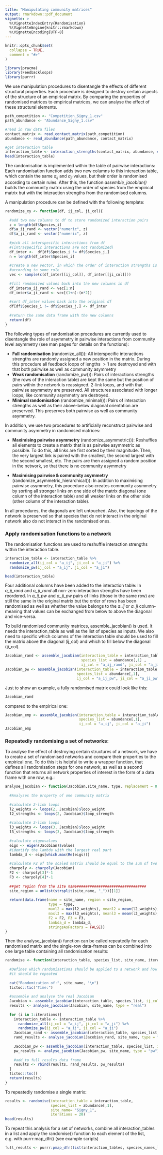 ```yaml
---
title: "Manipulating community matrices"
output: rmarkdown::pdf_document
vignette: >
  %\VignetteIndexEntry{Randomisation}
  %\VignetteEngine{knitr::rmarkdown}
  %\VignetteEncoding{UTF-8}
---
```


```r
knitr::opts_chunk$set(
  collapse = TRUE,
  comment = "#>"
)
```

```r
library(pracma)
library(Feedbackloops)
library(purrr)
```


We use manipulation procedures to disentangle the effects of different structural properties. Each procedure is designed to destroy certain aspects of the structure of an empirical matrix. By comparing the properties of randomised matrices to empirical matrices, we can analyse the effect of these structural elements. 


```r
path_competition <- "Competition_Signy_1.csv"
path_abundance <- "Abundance_Signy_1.csv"

#read in raw data files
contact_matrix <- read_contact_matrix(path_competition)
abundance <- read_abundance(path_abundance, contact_matrix)

#get interaction table
interaction_table <- interaction_strengths(contact_matrix, abundance, c(-0.1, -0.9, -0.2))
head(interaction_table)
```

The randomisation is implemented within the table of pairwise interactions: Each randomisation function adds two new columns to this interaction table, which contain the same $a_ {ij}$ and $a_{ji}$ values, but their order is randomised according to certain rules. After this, the function *assemble_jacobian()* builds the community matrix using the order of species from the empirical matrix but with the interaction strengths from the randomised columns. 

 
A manipulation procedure can be defined with the following template: 

```r

randomize_xy <- function(df, ij_col, ji_col){
  
  #add two new columns to df to store randomized interaction pairs
  z = length(df$Species_i)
  df$a_ij_rand <- vector("numeric", z)
  df$a_ji_rand <- vector("numeric", z)
  
  #pick all interspecific interactions from df 
  #(intraspecific interactions are not randomized)
  df_inter <-  df[df$Species_i != df$Species_j,]
  n = length(df_inter$Species_i)
  
  #create a new vector, in which the order of interaction strengths is changed
  #according to some rule
  vec <- sample(c(df_inter[[ij_col]], df_inter[[ji_col]]))
  
  #fill randomized values back into the new columns in df 
  df_inter$a_ij_rand <- vec[1:n]
  df_inter$a_ji_rand <- vec[(1+n):(n*2)]
  
  #sort df_inter values back into the original df 
  df[df$Species_i != df$Species_j,] <- df_inter
  
  #return the same data frame with the new columns 
  return(df)
}
```


The following types of randomisation procedures are currently used to disentangle the role of asymmetry in pairwise interactions from community level asymmetry (see man pages for details on the functions):
 
 * **Full randomisation** (randomize_all()): All interspecific interactions strengths are randomly assigned a new position in the matrix. During this procedure all feedback loops of lengths $>1$ are destroyed and with that both pairwise as well as community asymmetry
 * **Weak randomisation** (randomize_pw()): Pairs of interactions strengths (the rows of the interaction table) are kept the same but the position of pairs within the network is reassigned. 2-link loops, and with that pairwise asymmetry are preserved. All structures associated with longer loops, like community asymmetry are destroyed.
 * **Minimal randomisation** (randomize_minimal()): Pairs of interaction strengths as well as their above-below diagonal orientation are preserved. This preserves both pairwise as well as community asymmetry. 
 
In addition, we use two procedures to artificially reconstruct pairwise and community asymmetry in randomised matrices: 

* **Maximising pairwise asymmetry** (randomize_asymmetric()): Reshuffles all elements to create a matrix that is as pairwise asymmetric as possible. To do this, all links are first sorted by their magnitude. Then, the very largest link is paired with the smallest, the second largest with the second smallest, etc. The pairs are then assigned a random position in the network, so that there is no community asymmetry

* **Maximising pairwise & community asymmetry** (randomize_asymmetric_hierarchical()): In addition to maximising pairwise asymmetry, this procedure also creates community asymmetry by sorting all stronger links on one side of the matrix diagonal (one column of the interaction table) and all weaker links on the other side (other column of the interaction table).

In all procedures, the diagonals are left untouched. Also, the topology of the network is preserved so that species that do not interact in the original network also do not interact in the randomised ones. 


### Apply randomisation functions to a network

The randomisation functions are used to reshuffle interaction strengths within the interaction table. 

```r
interaction_table <- interaction_table %>% 
  randomize_all(ij_col = "a_ij", ji_col = "a_ji") %>% 
  randomize_pw(ij_col = "a_ij", ji_col = "a_ji")

head(interaction_table)
```

Four additional columns have been added to the interaction table: In *a_ij_rand* and *a_ji_rand* all non-zero interaction strengths have been reordered. In *a_ij_pw* and *a_ji_pw* pairs of links (those in the same row) are still the same in the original matrix but the order of rows has been randomised as well as whether the value belongs to the *a_ij* or *a_ji* column- meaning that values can be exchanged from below to above the diagonal and vice-versa. 

To build randomised community matrices, assemble_jacobian() is used. It needs the interaction_table as well as the list of species as inputs. We also need to specific which columns of the interaction table should be used to fill the matrix above the diagonal (ij_col) and which to fill below the diagonal (ji_col). 

```r
Jacobian_rand <- assemble_jacobian(interaction_table = interaction_table,
                                   species_list = abundance[,1] ,
                                   ij_col = "a_ij_rand", ji_col = "a_ji_rand")
Jacobian_pw <- assemble_jacobian(interaction_table = interaction_table, 
                                 species_list = abundance[,1],
                                 ij_col = "a_ij_pw", ji_col = "a_ji_pw")
```

Just to show an example, a fully randomised matrix could look like this: 
```r
Jacobian_rand
```
compared to the empirical one: 
```r
Jacobian_emp <- assemble_jacobian(interaction_table = interaction_table, 
                                  species_list = abundance[,1], 
                                  ij_col = "a_ij", ji_col = "a_ji")
Jacobian_emp
```

### Repeatedly randomising a set of networks: 

To analyse the effect of destroying certain structures of a network, we have to create a set of randomised networks and compare their properties to the empirical one. To do this it is helpful to write a wrapper function, that defines all randomisation steps for one network, as well as a second function that returns all network properties of interest in the form of a data frame with one row, e.g.: 

```r
analyse_jacobian <- function(Jacobian,site_name, type, replacement = 0.1){
  
  #Analyses the property of one community matrix
  
  #calculate 2-link loops
  l2_weights <- loops(2, Jacobian)$loop_weight
  l2_strengths <- loops(2, Jacobian)$loop_strength
  
  #calculate 3-link loops
  l3_weights <- loops(3, Jacobian)$loop_weight
  l3_strengths <- loops(3, Jacobian)$loop_strength
  
  #calculate eigenvalues
  eigs <- eigen(Jacobian)$values
  #identify the lambda with the largest real part
  lambda_d <- eigs[which.max(Re(eigs))]
  
  #calculate F2 of the scaled matrix should be equal to the sum of two link loops  
  charpoly <- charpoly(Jacobian)
  F2 <- charpoly[3]*-1
  F3 <- charpoly[4]*-1
  
  ##get region from the site name################################
  site_region = unlist(strsplit(site_name, "_"))[[1]]
  
  return(data.frame(name = site_name, region = site_region,
                    type = type,
                    maxl2 = max(l2_weights), meanl2 = mean(l2_weights), suml2 = sum(l2_strengths),
                    maxl3 = max(l3_weights), meanl3 = mean(l3_weights), suml3 = sum(l3_strengths),
                    F2 = F2, F3 = F3, 
                    lambda_d = lambda_d,
                    stringsAsFactors = FALSE))
}

```

Then the analyse_jacobian() function can be called repeatedly for each randomised matrix and the single-row data-frames can be combined into one large table containing all randomisation results: 

```r
randomise <- function(interaction_table, species_list, site_name, iterations){
  
  #Defines which randomisations should be applied to a network and how many times 
  #it should be repeated
  
  cat("Randomization of:", site_name, "\n")
  tictoc::tic("Time:")
  
  #assemble and analyse the real Jacobian
  Jacobian <- assemble_jacobian(interaction_table, species_list, ij_col = "a_ij", ji_col = "a_ji")
  results <- analyse_jacobian(Jacobian, site_name, type = "real")
  
  for (i in 1:iterations){
    interaction_table <- interaction_table %>% 
      randomize_all(ij_col = "a_ij", ji_col = "a_ji") %>% 
      randomize_pw(ij_col = "a_ij", ji_col = "a_ji")
    Jacobian_rand <- assemble_jacobian(interaction_table, species_list, ij_col = "a_ij_rand", ji_col = "a_ji_rand")
    rand_results <- analyse_jacobian(Jacobian_rand, site_name, type = "rand")
    
    Jacobian_pw <- assemble_jacobian(interaction_table, species_list, ij_col = "a_ij_pw", ji_col = "a_ji_pw")
    pw_results <- analyse_jacobian(Jacobian_pw, site_name, type = "pw")
    
    #add to full results data frame
    results <- rbind(results, rand_results, pw_results)
  }
  tictoc::toc()
  return(results)
}
```

To repeatedly randomise a single matrix: 
```r
results <- randomise(interaction_table = interaction_table,
                     species_list = abundance[,1], 
                     site_name= "Signy_1", 
                     iterations = 20)
head(results)
```

To repeat this analysis for a set of networks, combine all interaction_tables in a list and apply the randomise() function to each element of the list, e.g. with purrr:map_dfr() (see example scripts)

```r
full_results <- purrr:pmap_dfr(list(interaction_tables, species_names_list, names_sans), randomise, iterations, 0.1 )
```

